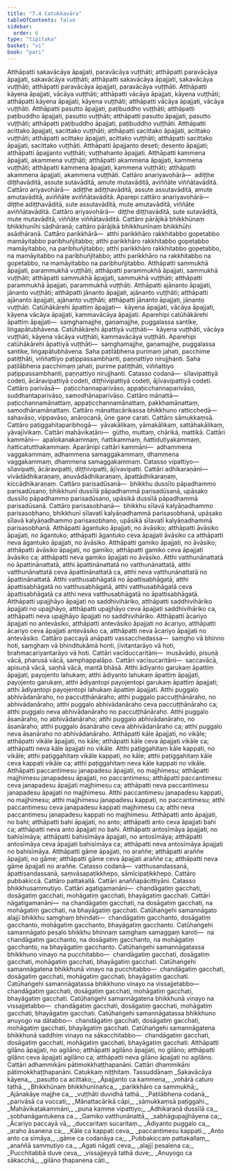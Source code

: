 ```yaml
---
title: "7.4 Catukkavāra"
tableOfContents: false
sidebar:
  order: 6
type: "tipitaka"
basket: "vi"
book: "pari"
---
```



<DynamicBreadcrumb />

<Division number="324" book="pari">

<Paragraph number="1485" book="pari">
Atthāpatti sakavācāya āpajjati, paravācāya vuṭṭhāti; atthāpatti paravācāya āpajjati, sakavācāya vuṭṭhāti; atthāpatti sakavācāya āpajjati, sakavācāya vuṭṭhāti; atthāpatti paravācāya āpajjati, paravācāya vuṭṭhāti. Atthāpatti kāyena āpajjati, vācāya vuṭṭhāti; atthāpatti vācāya āpajjati, kāyena vuṭṭhāti; atthāpatti kāyena āpajjati, kāyena vuṭṭhāti; atthāpatti vācāya āpajjati, vācāya vuṭṭhāti. Atthāpatti pasutto āpajjati, paṭibuddho vuṭṭhāti; atthāpatti paṭibuddho āpajjati, pasutto vuṭṭhāti; atthāpatti pasutto āpajjati, pasutto vuṭṭhāti; atthāpatti paṭibuddho āpajjati, paṭibuddho vuṭṭhāti. Atthāpatti acittako āpajjati, sacittako vuṭṭhāti; atthāpatti sacittako āpajjati, acittako vuṭṭhāti; atthāpatti acittako āpajjati, acittako vuṭṭhāti; atthāpatti sacittako āpajjati, sacittako vuṭṭhāti. Atthāpatti āpajjanto deseti; desento āpajjati; atthāpatti āpajjanto vuṭṭhāti; vuṭṭhahanto āpajjati. Atthāpatti kammena āpajjati, akammena vuṭṭhāti; atthāpatti akammena āpajjati, kammena vuṭṭhāti; atthāpatti kammena āpajjati, kammena vuṭṭhāti; atthāpatti akammena āpajjati, akammena vuṭṭhāti.
</Paragraph>

<Paragraph number="1486" book="pari">
Cattāro anariyavohārā—  adiṭṭhe diṭṭhavāditā, assute sutavāditā, amute mutavāditā, aviññāte viññātavāditā. Cattāro ariyavohārā—  adiṭṭhe adiṭṭhavāditā, assute assutavāditā, amute amutavāditā, aviññāte aviññātavāditā. Aparepi cattāro anariyavohārā—  diṭṭhe adiṭṭhavāditā, sute assutavāditā, mute amutavāditā, viññāte aviññātavāditā. Cattāro ariyavohārā—  diṭṭhe diṭṭhavāditā, sute sutavāditā, mute mutavāditā, viññāte viññātavāditā.
</Paragraph>

<Paragraph number="1487" book="pari">
Cattāro pārājikā bhikkhūnaṃ bhikkhunīhi sādhāraṇā; cattāro pārājikā bhikkhunīnaṃ bhikkhūhi asādhāraṇā. Cattāro parikkhārā—  atthi parikkhāro rakkhitabbo gopetabbo mamāyitabbo paribhuñjitabbo; atthi parikkhāro rakkhitabbo gopetabbo mamāyitabbo, na paribhuñjitabbo; atthi parikkhāro rakkhitabbo gopetabbo, na mamāyitabbo na paribhuñjitabbo; atthi parikkhāro na rakkhitabbo na gopetabbo, na mamāyitabbo na paribhuñjitabbo. Atthāpatti sammukhā āpajjati, parammukhā vuṭṭhāti; atthāpatti parammukhā āpajjati, sammukhā vuṭṭhāti; atthāpatti sammukhā āpajjati, sammukhā vuṭṭhāti; atthāpatti parammukhā āpajjati, parammukhā vuṭṭhāti. Atthāpatti ajānanto āpajjati, jānanto vuṭṭhāti; atthāpatti jānanto āpajjati, ajānanto vuṭṭhāti; atthāpatti ajānanto āpajjati, ajānanto vuṭṭhāti; atthāpatti jānanto āpajjati, jānanto vuṭṭhāti.
</Paragraph>

<Paragraph number="1488" book="pari">
Catūhākārehi āpattiṃ āpajjati—  kāyena āpajjati, vācāya āpajjati, kāyena vācāya āpajjati, kammavācāya āpajjati. Aparehipi catūhākārehi āpattiṃ āpajjati—  saṃghamajjhe, gaṇamajjhe, puggalassa santike, liṅgapātubhāvena. Catūhākārehi āpattiyā vuṭṭhāti—  kāyena vuṭṭhāti, vācāya vuṭṭhāti, kāyena vācāya vuṭṭhāti, kammavācāya vuṭṭhāti. Aparehipi catūhākārehi āpattiyā vuṭṭhāti—  saṃghamajjhe, gaṇamajjhe, puggalassa santike, liṅgapātubhāvena. Saha paṭilābhena purimaṃ jahati, pacchime patiṭṭhāti, viññattiyo paṭippassambhanti, paṇṇattiyo nirujjhanti. Saha paṭilābhena pacchimaṃ jahati, purime patiṭṭhāti, viññattiyo paṭippassambhanti, paṇṇattiyo nirujjhanti. Catasso codanā—  sīlavipattiyā codeti, ācāravipattiyā codeti, diṭṭhivipattiyā codeti, ājīvavipattiyā codeti. Cattāro parivāsā—  paṭicchannaparivāso, appaṭicchannaparivāso, suddhantaparivāso, samodhānaparivāso. Cattāro mānattā—  paṭicchannamānattaṃ, appaṭicchannamānattaṃ, pakkhamānattaṃ, samodhānamānattaṃ. Cattāro mānattacārikassa bhikkhuno ratticchedā—  sahavāso, vippavāso, anārocanā, ūne gaṇe carati. Cattāro sāmukkaṃsā. Cattāro paṭiggahitaparibhogā—  yāvakālikaṃ, yāmakālikaṃ, sattāhakālikaṃ, yāvajīvikaṃ. Cattāri mahāvikaṭāni—  gūtho, muttaṃ, chārikā, mattikā. Cattāri kammāni—  apalokanakammaṃ, ñattikammaṃ, ñattidutiyakammaṃ, ñatticatutthakammaṃ. Aparānipi cattāri kammāni—  adhammena vaggakammaṃ, adhammena samaggakammaṃ, dhammena vaggakammaṃ, dhammena samaggakammaṃ. Catasso vipattiyo—  sīlavipatti, ācāravipatti, diṭṭhivipatti, ājīvavipatti. Cattāri adhikaraṇāni—  vivādādhikaraṇaṃ, anuvādādhikaraṇaṃ, āpattādhikaraṇaṃ, kiccādhikaraṇaṃ. Cattāro parisadūsanā—  bhikkhu dussīlo pāpadhammo parisadūsano, bhikkhunī dussīlā pāpadhammā parisadūsanā, upāsako dussīlo pāpadhammo parisadūsano, upāsikā dussīlā pāpadhammā parisadūsanā. Cattāro parisasobhanā—  bhikkhu sīlavā kalyāṇadhammo parisasobhano, bhikkhunī sīlavatī kalyāṇadhammā parisasobhanā, upāsako sīlavā kalyāṇadhammo parisasobhano, upāsikā sīlavatī kalyāṇadhammā parisasobhanā.
</Paragraph>

<Paragraph number="1489" book="pari">
Atthāpatti āgantuko āpajjati, no āvāsiko; atthāpatti āvāsiko āpajjati, no āgantuko; atthāpatti āgantuko ceva āpajjati āvāsiko ca atthāpatti neva āgantuko āpajjati, no āvāsiko. Atthāpatti gamiko āpajjati, no āvāsiko; atthāpatti āvāsiko āpajjati, no gamiko; atthāpatti gamiko ceva āpajjati āvāsiko ca; atthāpatti neva gamiko āpajjati no āvāsiko. Atthi vatthunānattatā no āpattinānattatā, atthi āpattinānattatā no vatthunānattatā, atthi vatthunānattatā ceva āpattinānattatā ca, atthi neva vatthunānattatā no āpattinānattatā. Atthi vatthusabhāgatā no āpattisabhāgatā, atthi āpattisabhāgatā no vatthusabhāgatā, atthi vatthusabhāgatā ceva āpattisabhāgatā ca atthi neva vatthusabhāgatā no āpattisabhāgatā. Atthāpatti upajjhāyo āpajjati no saddhivihāriko, atthāpatti saddhivihāriko āpajjati no upajjhāyo, atthāpatti upajjhāyo ceva āpajjati saddhivihāriko ca, atthāpatti neva upajjhāyo āpajjati no saddhivihāriko. Atthāpatti ācariyo āpajjati no antevāsiko, atthāpatti antevāsiko āpajjati no ācariyo, atthāpatti ācariyo ceva āpajjati antevāsiko ca, atthāpatti neva ācariyo āpajjati no antevāsiko. Cattāro paccayā anāpatti vassacchedassa—  saṃgho vā bhinno hoti, saṃghaṃ vā bhinditukāmā honti, jīvitantarāyo vā hoti, brahmacariyantarāyo vā hoti. Cattāri vacīduccaritāni—  musāvādo, pisuṇā vācā, pharusā vācā, samphappalāpo. Cattāri vacīsucaritāni—  saccavācā, apisuṇā vācā, saṇhā vācā, mantā bhāsā. Atthi ādiyanto garukaṃ āpattiṃ āpajjati, payojento lahukaṃ; atthi ādiyanto lahukaṃ āpattiṃ āpajjati, payojento garukaṃ, atthi ādiyantopi payojentopi garukaṃ āpattiṃ āpajjati; atthi ādiyantopi payojentopi lahukaṃ āpattiṃ āpajjati.
</Paragraph>

<Paragraph number="1490" book="pari">
Atthi puggalo abhivādanāraho, no paccuṭṭhānāraho; atthi puggalo paccuṭṭhānāraho, no abhivādanāraho; atthi puggalo abhivādanāraho ceva paccuṭṭhānāraho ca; atthi puggalo neva abhivādanāraho no paccuṭṭhānāraho. Atthi puggalo āsanāraho, no abhivādanāraho; atthi puggalo abhivādanāraho, no āsanāraho; atthi puggalo āsanāraho ceva abhivādanāraho ca; atthi puggalo neva āsanāraho no abhivādanāraho. Atthāpatti kāle āpajjati, no vikāle; atthāpatti vikāle āpajjati, no kāle; atthāpatti kāle ceva āpajjati vikāle ca; atthāpatti neva kāle āpajjati no vikāle. Atthi paṭiggahitaṃ kāle kappati, no vikāle; atthi paṭiggahitaṃ vikāle kappati, no kāle; atthi paṭiggahitaṃ kāle ceva kappati vikāle ca; atthi paṭiggahitaṃ neva kāle kappati no vikāle. Atthāpatti paccantimesu janapadesu āpajjati, no majjhimesu; atthāpatti majjhimesu janapadesu āpajjati, no paccantimesu; atthāpatti paccantimesu ceva janapadesu āpajjati majjhimesu ca; atthāpatti neva paccantimesu janapadesu āpajjati no majjhimesu. Atthi paccantimesu janapadesu kappati, no majjhimesu; atthi majjhimesu janapadesu kappati, no paccantimesu; atthi paccantimesu ceva janapadesu kappati majjhimesu ca; atthi neva paccantimesu janapadesu kappati no majjhimesu. Atthāpatti anto āpajjati, no bahi; atthāpatti bahi āpajjati, no anto; atthāpatti anto ceva āpajjati bahi ca; atthāpatti neva anto āpajjati no bahi. Atthāpatti antosīmāya āpajjati, no bahisīmāya; atthāpatti bahisīmāya āpajjati, no antosīmāya; atthāpatti antosīmāya ceva āpajjati bahisīmāya ca; atthāpatti neva antosīmāya āpajjati no bahisīmāya. Atthāpatti gāme āpajjati, no araññe; atthāpatti araññe āpajjati, no gāme; atthāpatti gāme ceva āpajjati araññe ca; atthāpatti neva gāme āpajjati no araññe.
</Paragraph>

<Paragraph number="1491" book="pari">
Catasso codanā—  vatthusandassanā, āpattisandassanā, saṃvāsapaṭikkhepo, sāmīcipaṭikkhepo. Cattāro pubbakiccā. Cattāro pattakallā. Cattāri anaññapācittiyāni. Catasso bhikkhusammutiyo. Cattāri agatigamanāni—  chandāgatiṃ gacchati, dosāgatiṃ gacchati, mohāgatiṃ gacchati, bhayāgatiṃ gacchati. Cattāri nāgatigamanāni—  na chandāgatiṃ gacchati, na dosāgatiṃ gacchati, na mohāgatiṃ gacchati, na bhayāgatiṃ gacchati. Catūhaṅgehi samannāgato alajjī bhikkhu saṃghaṃ bhindati—  chandāgatiṃ gacchanto, dosāgatiṃ gacchanto, mohāgatiṃ gacchanto, bhayāgatiṃ gacchanto. Catūhaṅgehi samannāgato pesalo bhikkhu bhinnaṃ saṃghaṃ samaggaṃ karoti—  na chandāgatiṃ gacchanto, na dosāgatiṃ gacchanto, na mohāgatiṃ gacchanto, na bhayāgatiṃ gacchanto. Catūhaṅgehi samannāgatassa bhikkhuno vinayo na pucchitabbo—  chandāgatiṃ gacchati, dosāgatiṃ gacchati, mohāgatiṃ gacchati, bhayāgatiṃ gacchati. Catūhaṅgehi samannāgatena bhikkhunā vinayo na pucchitabbo—  chandāgatiṃ gacchati, dosāgatiṃ gacchati, mohāgatiṃ gacchati, bhayāgatiṃ gacchati. Catūhaṅgehi samannāgatassa bhikkhuno vinayo na vissajjetabbo—  chandāgatiṃ gacchati, dosāgatiṃ gacchati, mohāgatiṃ gacchati, bhayāgatiṃ gacchati. Catūhaṅgehi samannāgatena bhikkhunā vinayo na vissajjetabbo—  chandāgatiṃ gacchati, dosāgatiṃ gacchati, mohāgatiṃ gacchati, bhayāgatiṃ gacchati. Catūhaṅgehi samannāgatassa bhikkhuno anuyogo na dātabbo—  chandāgatiṃ gacchati, dosāgatiṃ gacchati, mohāgatiṃ gacchati, bhayāgatiṃ gacchati. Catūhaṅgehi samannāgatena bhikkhunā saddhiṃ vinayo na sākacchitabbo—  chandāgatiṃ gacchati, dosāgatiṃ gacchati, mohāgatiṃ gacchati, bhayāgatiṃ gacchati. Atthāpatti gilāno āpajjati, no agilāno; atthāpatti agilāno āpajjati, no gilāno; atthāpatti gilāno ceva āpajjati agilāno ca; atthāpatti neva gilāno āpajjati no agilāno. Cattāri adhammikāni pātimokkhaṭṭhapanāni. Cattāri dhammikāni pātimokkhaṭṭhapanāni.

</Paragraph>
</Division>

<Paragraph number="1492" type="center" book="pari">
Catukkaṃ niṭṭhitaṃ.



</Paragraph>

<Paragraph number="1493" type="center" book="pari">
Tassuddānaṃ


</Paragraph>

<Paragraph number="1494" type="verses" book="pari">
_Sakavācāya kāyena,_  
_pasutto ca acittako;_  
_Āpajjanto ca kammena,_  
_vohārā caturo tathā._  

</Paragraph>

<Paragraph number="1495" type="verses" book="pari">
_Bhikkhūnaṃ bhikkhunīnañca,_  
_parikkhāro ca sammukhā;_  
_Ajānakāye majjhe ca,_  
_vuṭṭhāti duvidhā tathā._  

</Paragraph>

<Paragraph number="1496" type="verses" book="pari">
_Paṭilābhena codanā,_  
_parivāsā ca vuccati;_  
_Mānattacārikā cāpi,_  
_sāmukkaṃsā paṭiggahi._  

</Paragraph>

<Paragraph number="1497" type="verses" book="pari">
_Mahāvikaṭakammāni,_  
_puna kamme vipattiyo;_  
_Adhikaraṇā dussīlā ca,_  
_sobhanāgantukena ca._  

</Paragraph>

<Paragraph number="1498" type="verses" book="pari">
_Gamiko vatthunānattā,_  
_sabhāgupajjhāyena ca;_  
_Ācariyo paccayā vā,_  
_duccaritaṃ sucaritaṃ._  

</Paragraph>

<Paragraph number="1499" type="verses" book="pari">
_Ādiyanto puggalo ca,_  
_araho āsanena ca;_  
_Kāle ca kappati ceva,_  
_paccantimesu kappati._  

</Paragraph>

<Paragraph number="1500" type="verses" book="pari">
_Anto anto ca sīmāya,_  
_gāme ca codanāya ca;_  
_Pubbakiccaṃ pattakallaṃ,_  
_anaññā sammutiyo ca._  

</Paragraph>

<Paragraph number="1501" type="verses" book="pari">
_Agati nāgati ceva,_  
_alajjī pesalena ca;_  
_Pucchitabbā duve ceva,_  
_vissajjeyyā tathā duve;_  
_Anuyogo ca sākacchā,_  
_gilāno ṭhapanena cāti._
</Paragraph>